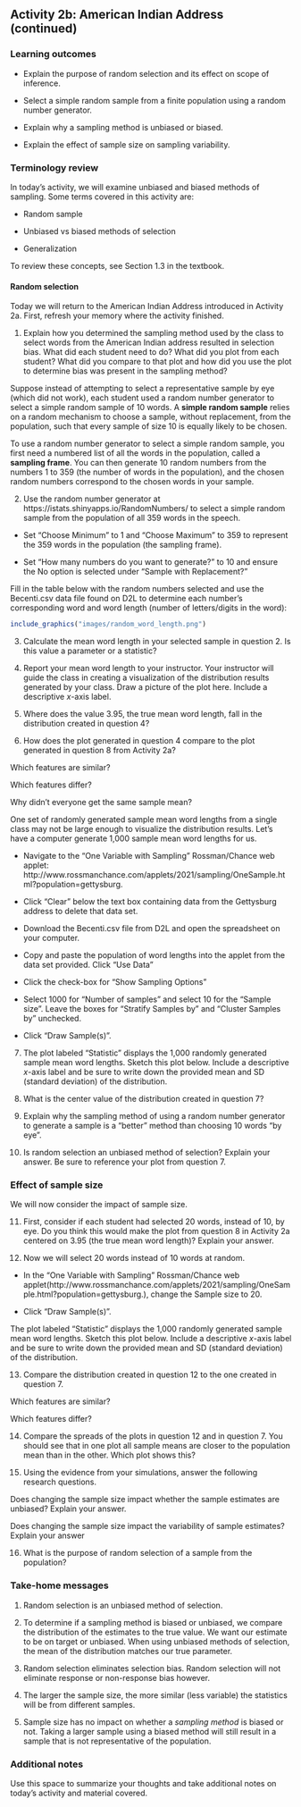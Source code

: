 ## Activity 2b: American Indian Address (continued)

\setstretch{1}

### Learning outcomes

* Explain the purpose of random selection and its effect on scope of inference.

* Select a simple random sample from a finite population using a random number generator. 

* Explain why a sampling method is unbiased or biased.

* Explain the effect of sample size on sampling variability.

### Terminology review

In today's activity, we will examine unbiased and biased methods of sampling. Some terms covered in this activity are:


* Random sample

* Unbiased vs biased methods of selection

* Generalization


To review these concepts, see Section 1.3 in the textbook. 

#### Random selection {-}

Today we will return to the American Indian Address introduced in Activity 2a.  First, refresh your memory where the activity finished.

1. Explain how you determined the sampling method used by the class to select words from the American Indian address resulted in selection bias.  What did each student need to do?  What did you plot from each student?  What did you compare to that plot and how did you use the plot to determine bias was present in the sampling method?
\vspace{1.5in}

Suppose instead of attempting to select a representative sample by eye (which did not work), each student used a random number generator to select a simple random sample of 10 words. A **simple random sample** relies on a random mechanism to choose a sample, without replacement, from the population, such that every sample of size 10 is equally likely to be chosen.

To use a random number generator to select a simple random sample, you first need a numbered list of all the words in the population, called a **sampling frame**. You can then generate 10 random numbers from the numbers 1 to 359 (the number of words in the population), and the chosen random numbers correspond to the chosen words in your sample.

2. Use the random number generator at https://istats.shinyapps.io/RandomNumbers/ to select a simple random sample from the population of all 359 words in the speech. 

* Set "Choose Minimum" to 1 and "Choose Maximum" to 359 to represent the 359 words in the population (the sampling frame).

* Set "How many numbers do you want to generate?" to 10 and ensure the No option is selected under "Sample with Replacement?" 

Fill in the table below with the random numbers selected and use the Becenti.csv data file found on D2L to determine each number’s corresponding word and word length (number of letters/digits in the word):

```r
include_graphics("images/random_word_length.png")
```

3. Calculate the mean word length in your selected sample in question 2. Is this value a parameter or a statistic?
\vspace{0.3in}

4. Report your mean word length to your instructor.  Your instructor will guide the class in creating a visualization of the distribution results generated by your class. Draw a picture of the plot here. Include a descriptive $x$-axis label.
\vspace{1.7in}

5.  Where does the value 3.95, the true mean word length, fall in the distribution created in question 4?
\vspace{0.3in}

\newpage

6. How does the plot generated in question 4 compare to the plot generated in question 8 from Activity 2a? 

\rgi Which features are similar?  
\vspace{0.4in}

\rgi Which features differ? 

\vspace{0.4in}

\rgi Why didn’t everyone get the same sample mean?
\vspace{0.4in}

One set of randomly generated sample mean word lengths from a single class may not be large enough to visualize the distribution results. Let’s have a computer generate 1,000 sample mean word lengths for us.

*  Navigate to the “One Variable with Sampling” Rossman/Chance web applet: http://www.rossmanchance.com/applets/2021/sampling/OneSample.html?population=gettysburg.

*  Click "Clear" below the text box containing data from the Gettysburg address to delete that data set.

*  Download the Becenti.csv file from D2L and open the spreadsheet on your computer.

*  Copy and paste the population of word lengths into the applet from the data set provided.  Click "Use Data"

*  Click the check-box for "Show Sampling Options"

*  Select 1000 for "Number of samples" and select 10 for the "Sample size".  Leave the boxes for "Stratify Samples by" and "Cluster Samples by" unchecked.

*  Click “Draw Sample(s)”.

7. The plot labeled “Statistic” displays the 1,000 randomly generated sample mean word lengths. Sketch this plot below. Include a descriptive $x$-axis label and be sure to write down the provided mean and SD (standard deviation) of the distribution.
\vspace{1.5in}

8. What is the center value of the distribution created in question 7?
\vspace{0.3in}

\newpage

9. Explain why the sampling method of using a random number generator to generate a sample is a "better" method than choosing 10 words “by eye”.
\vspace{0.8in}

10.  Is random selection an unbiased method of selection?  Explain your answer. Be sure to reference your plot from question 7.
\vspace{0.5in}


### Effect of sample size {-}

We will now consider the impact of sample size.

11. First, consider if each student had selected 20 words, instead of 10, by eye. Do you think this would make the plot from question 8 in Activity 2a centered on 3.95 (the true mean word length)?  Explain your answer.
\vspace{0.4in}

12. Now we will select 20 words instead of 10 words at random.

*  In the "One Variable with Sampling” Rossman/Chance web applet(http://www.rossmanchance.com/applets/2021/sampling/OneSample.html?population=gettysburg.), change the Sample size to 20.

*  Click “Draw Sample(s)”.

The plot labeled “Statistic” displays the 1,000 randomly generated sample mean word lengths. Sketch this plot below.  Include a descriptive $x$-axis label and be sure to write down the provided mean and SD (standard deviation) of the distribution.
\vspace{1.6in}

13.  Compare the distribution created in question 12 to the one created in question 7.  

\rgi Which features are similar?  
\vspace{0.3in}

\rgi Which features differ? 

\vspace{0.3in}

\newpage

14. Compare the spreads of the plots in question 12 and in question 7. You should see that in one plot all sample means are closer to the population mean than in the other. Which plot shows this?
\vspace{0.4in}

15. Using the evidence from your simulations, answer the following research questions.

\rgi Does changing the sample size impact whether the sample estimates are unbiased? Explain your answer.
\vspace{0.5in}

\rgi Does changing the sample size impact the variability of sample estimates? Explain your answer
\vspace{0.5in}

16.  What is the purpose of random selection of a sample from the population? 

\vspace{0.8in}

### Take-home messages

1.	Random selection is an unbiased method of selection.

2. To determine if a sampling method is biased or unbiased, we compare the distribution of the estimates to the true value. We want our estimate to be on target or unbiased.  When using unbiased methods of selection, the mean of the distribution matches our true parameter.

3. Random selection eliminates selection bias.  Random selection will not eliminate response or non-response bias however.

4. The larger the sample size, the more similar (less variable) the statistics will be from different samples.  

5. Sample size has no impact on whether a *sampling method* is biased or not. Taking a larger sample using a biased method will still result in a sample that is not representative of the population.

### Additional notes

Use this space to summarize your thoughts and take additional notes on today's activity and material covered.

\newpage




